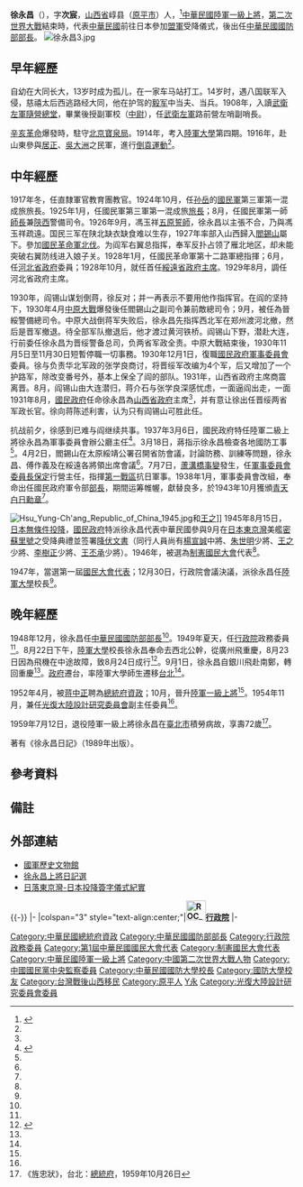 {{Infobox_officeholder
| 前綴尊稱 = 中華民國陸軍一級上將
| 後綴尊稱 = 將軍
| name = 徐永昌
| image = Xu Yongchang.jpg
| office = {{ROC}}[[行政院|行政院]][[政務委員_(中華民國)|政務委員]]
| term_start = 1948年12月22日
| term_end = 1950年1月27日
| premierroc = [[孫科|孫科]]<br>[[何應欽|何應欽]]<br>[[閻錫山|閻錫山]]
| office1 = {{ROC}}第3任[[中華民國國防部|國防部]]部長
| term_start1 = 1948年12月22日
| term_end1 = 1949年3月21日
| premierroc1 = [[孫科|孫科]]
| predecessor1 = [[何應欽|何應欽]]
| successor1 = [[何應欽|何應欽]]
| office2 = {{flagicon|ROC}} 第3任[[山西省_(中華民國)|山西省政府]]主席
| term_start2 = 1931年10月3日
| term_end2 = 1936年5月27日
| predecessor2 = [[商震|商震]]
| successor2 = [[趙戴文|趙戴文]]
| office3 = {{flagicon|ROC}} 第2任[[河北省_(中華民國)|河北省政府]]主席
| term_start3 = 1929年8月10日
| term_end3 = 1930年9月27日
| predecessor3 = [[商震|商震]]
| successor3 = [[王樹常|王樹常]]
| office4 = {{flagicon|ROC}} 第1任[[綏遠省行政首長列表|綏遠省政府主席]]
| term_start4 = 1928年10月20日
| term_end4 = 1929年8月24日
| successor4 = [[李培基|李培基]]
| serviceyears  = 1914年－1952年<ref>徐永昌于1952年10月22日以一级上将退役</ref>
|branch = [[file:Flag_of_the_Republic_of_China_Army.svg|陸軍旗]] [[中華民國陸軍|中華民國陸軍]]
|rank = [[File:ROCA_Senior_General's_Flag.svg|陸軍一級上將旗]] [[大將#中華民國|一級上將]]
| Sex = 男 
| Native place = [[山西省_(中華民國)|山西]][[崞縣|崞縣]]
| date of birth =1887年12月15日 
| place of birth = {{QING-1862}}[[山西省_(清)|山西省]][[代州直隸州|代州直隸州]][[崞縣|崞縣]]
| date of death = {{death date and age|1959|7|12|1887|12|15}} 
| place of death = {{ROC|臺灣省}}[[臺北市_(省轄市)|臺北市]]</small>
| party = {{Kmt|20px}}
| educate =

* {{flagicon|Qing Dynasty}} [[清朝|清朝]]武衛左軍隨營學堂畢業1899
* [[File:Flag_of_the_Republic_of_China_1912-1928.svg|25px]] 陸軍部將校講習所畢業<br><span style="color: blue;">(1913年)</span>
* [[File:Flag_of_the_Republic_of_China_1912-1928.svg|25px]] 陸軍大學第四期畢業<br><span style="color: blue;">(1916年)</span>
| past =

*（國民政府）綏遠省政府主席<br><span style="color: blue;">(1928年-1929年8月)</span>
*（國民政府）河北省政府主席<br><span style="color: blue;">(1929年8月-1930年)</span>
*（國民政府）山西省政府主席<br><span style="color: blue;">(1931年-1936年5月)</span>
*（國民政府）軍事委員會委員<br><span style="color: blue;">(1927年12月28日-1937年)</span>
*（國民政府）軍事委員會辦公廳主任<br><span style="color: blue;">(1937年3月-1937年7月)</span>
*（國民政府）軍事委員長保定行營主任<br><span style="color: blue;">(1937年7月-1938年)</span>
*（國民政府）軍令部部長<br><span style="color: blue;">(1938年1月12日-1946年)</span>
*（國民政府）戰地黨政委員會委員<br><span style="color: blue;">(1939年)</span>
*（國民政府）航空委員會委員<br><span style="color: blue;">(1938年-1939年)</span>
*（國民政府）財政委員會委員<br><span style="color: blue;">(1931年)</span>
*（國民政府）首都建設委員會委員<br><span style="color: blue;">(1929年)</span>
*（國民政府）賑災委員會委員<br><span style="color: blue;">(1929年)</span>
*（國民政府）陸軍大學校長<br><span style="color: blue;">(1946年6月-1948年)</span>
*（國民政府）制憲國民大會代表<br><span style="color: blue;">(1946年)</span>
* 國民大會（第一屆）代表<br><span style="color: blue;">(1948年-1959年7月12日)</span>
* 國防部部長<br><span style="color: blue;">(1948年12月22日-1949年4月22日)</span>
* 行政院政務委員<br><span style="color: blue;">(1948年12月24日-1949年4月22日)</span>
* 總統府資政<br><span style="color: blue;">(1952年4月-1959年7月12日)</span>
* 光復大陸設計研究委員會副主任委員<br><span style="color: blue;">(1954年7月16日-1959年7月12日)</span>
* 中國國民黨中央監察委員<br><span style="color: blue;">(1954年11月-)</span>
* 中國國民黨中央評議委員<br><span style="color: blue;">(1954年11月-)</span>
| work =
* <span style="color: green;">《求己齋日記》
* <span style="color: green;">《回憶錄》
* <span style="color: green;">《雜記》
* <span style="color: green;">《言論集》
}}
'''徐永昌'''（{{bd|1887年|12月15日|1959年|7月12日|catIdx=Xu徐}}），字'''次宸'''，[[山西省|山西省]]崞{{NoteTag|音「ㄍㄨㄛ」，“guo”}}县（[[原平市|原平市]]）人，<ref name="徐永昌">{{Cite web |url=http://museum.mnd.gov.tw/Publish.aspx?cnid=1482&p=12180 |title=徐永昌（西元1889～1959） |access-date=2010-03-07 |archive-date=2020-04-29 |archive-url=https://web.archive.org/web/20200429002900/https://museum.mnd.gov.tw/Publish.aspx?cnid=1482&p=12180 |dead-url=no }}</ref>[[中華民國陸軍|中華民國陸軍]][[一級上將|一級上將]]，[[第二次世界大戰|第二次世界大戰]]結束時，代表[[中華民國|中華民國]]前往日本參加[[盟軍|盟軍]]受降儀式，後出任[[中華民國國防部部長|中華民國國防部部長]]。
[[File:徐永昌3.jpg|thumb]]

== 早年經歷 ==
自幼在大同长大，13岁时成为孤儿，在一家车马站打工。14岁时，遇八国联军入侵，慈禧太后西逃路经大同，他在护驾的[[毅军|毅军]]中当夫、当兵。1908年，入讀[[武衛左軍隨營總堂|武衛左軍隨營總堂]]，畢業後授副軍校（[[中尉|中尉]]），任[[武衛左軍|武衛左軍]]路前營左哨副哨長。

[[辛亥革命|辛亥革命]]爆發時，駐守[[北京|北京]][[寶泉局|寶泉局]]。1914年，考入[[陸軍大學|陸軍大學]]第四期。1916年，赴山東參與[[居正|居正]]、[[吳大洲|吳大洲]]之民軍，進行[[護國戰爭|倒袁運動]]<ref name="徐永昌"/>。 
== 中年經歷 ==
1917年冬，任直隸軍官教育團教官。1924年10月，任[[孫岳|孙岳]]的[[國民軍|國民軍]]第三軍第一混成旅旅長。1925年1月，任國民軍第三軍第一混成旅[[旅長|旅長]]；8月，任國民軍第一師[[師長|師長]]兼[[陝西|陝西]]警備司令。1926年9月，馮玉祥[[五原誓師|五原誓師]]，徐永昌以主張不合，乃與馮玉祥疏遠。国民三军在陕北缺衣缺食难以生存，1927年率部入山西歸入[[閻錫山|閻錫山]]屬下。參加[[國民革命軍北伐|國民革命軍北伐]]。为阎军右翼总指挥，奉军反扑占领了雁北地区，却未能突破右翼防线进入娘子关。1928年1月，任國民革命軍第十二路軍總指揮；6月，任[[河北省政府|河北省政府]]委員；1928年10月，就任首任[[綏遠省行政首長列表|綏遠省政府主席]]。1929年8月，調任河北省政府主席。

1930年，阎锡山谋划倒蒋，徐反对；并一再表示不要用他作指挥官。在阎的坚持下，1930年4月[[中原大戰|中原大戰]]爆發後任閻錫山之副司令兼前敵總司令；9月，被任為晉綏警備總司令。中原大战倒蒋军失败后，徐永昌先指挥西北军在郑州渡河北撤，然后是晋军撤退。待全部军队撤退后，他才渡过黄河铁桥。阎锡山下野，潜赴大连，行前委任徐永昌为晋绥警备总司，负两省军政全责。中原大戰結束後，1930年11月5日至11月30日短暫停職一切事務。1930年12月1日，復職[[國民政府軍事委員會|國民政府軍事委員會]]委員。徐与负责华北军政的张学良商讨，将晋绥军改编为4个军，后又增加了一个护路军，除改变番号外，基本上保全了阎的部队。1931年，山西省政府主席商震离晋。8月，阎锡山由大连潜归，蒋介石与张学良深感忧虑，一面逼阎出走，一面1931年8月，[[國民政府|國民政府]]任命徐永昌為[[山西省政府|山西省政府]]主席<ref name="徐永昌"/>，并有意让徐出任晋绥两省军政长官。徐向蒋陈述利害，认为只有阎锡山可胜此任。

抗战前夕，徐感到已难与阎继续共事。1937年3月6日，國民政府特任陸軍二級上將徐永昌為軍事委員會辦公廳主任<ref name="民">{{cite book |editors=[[李新_(1918年)|李新]]總主編，中國社會科學院近代史研究所中華民國史研究室，韓信夫、姜克夫主編 |title=《中華民國史大事記》 |location=北京 |publisher=[[中華書局|中華書局]] |year=2011 |isbn=9787101079982 }}</ref>{{rp|5379}}。3月18日，蔣指示徐永昌檢查各地國防工事<ref name="民"/>{{rp|5387}}。4月2日，閻錫山在太原綏靖公署召開省防會議，討論防務、訓練等問題，徐永昌、傅作義及在綏遠各將領出席會議<ref name="民"/>{{rp|5395}}。7月7日，[[蘆溝橋事變|蘆溝橋事變]]發生，任[[軍事委員會委員長|軍事委員會委員長]][[保定|保定]]行營主任，指揮[[第一戰區|第一戰區]]抗日軍事。1938年1月，軍事委員會改組，奉命出任國民政府軍令部[[部長|部長]]，期間运筹帷幄，獻替良多，於1943年10月獲頒[[青天白日勳章|青天白日勳章]]<ref name="徐永昌"/>。

[[File:Hsu_Yung-Ch'ang_Republic_of_China_1945.jpg|thumb]]和[[王之_(1907年)|王之]]]]
1945年8月15日，[[日本無條件投降|日本無條件投降]]，[[國民政府|國民政府]]特派徐永昌代表中華民國參與9月在[[日本|日本]][[東京灣|東京灣]]美艦[[密蘇里號|密蘇里號]]之受降典禮並签署[[降伏文書|降伏文書]]（同行人員尚有[[楊宣誠|楊宣誠]]中將、[[朱世明|朱世明]]少將、[[王之_(1907年)|王之]]少將、[[李樹正|李樹正]]少將、[[王丕承|王丕承]]少將）。1946年，被選為[[制憲國民大會|制憲國民大會]]代表<ref name="徐永昌"/>。

1947年，當選第一屆[[國民大會代表|國民大會代表]]；12月30日，行政院會議決議，派徐永昌任[[陸軍大學|陸軍大學]]校長<ref name="民"/>{{rp|8477}}。

== 晚年經歷 ==
1948年12月，徐永昌任[[中華民國國防部部長|中華民國國防部部長]]<ref name=徐永昌 />。1949年夏天，任[[行政院|行政院]]政務委員<ref name=徐永昌 />。8月22日下午，[[陸軍大學|陸軍大學]]校長徐永昌奉命去西北公幹，從廣州飛重慶，8月23日因為飛機在中途故障，致8月24日成行<ref>{{cite web |title=徐永昌赴西北公幹 |url=https://mmis.hkpl.gov.hk/coverpage/-/coverpage/view?_coverpage_WAR_mmisportalportlet_actual_q=%28%20%28%20allTermsMandatory%3A%28true%29%20OR+all_dc.title%3A%28%E8%A1%86%E5%88%A9%E8%BC%AA%E7%88%86%E7%82%B8%29%20OR+all_dc.creator%3A%28%E8%A1%86%E5%88%A9%E8%BC%AA%E7%88%86%E7%82%B8%29%20OR+all_dc.contributor%3A%28%E8%A1%86%E5%88%A9%E8%BC%AA%E7%88%86%E7%82%B8%29%20OR+all_dc.subject%3A%28%E8%A1%86%E5%88%A9%E8%BC%AA%E7%88%86%E7%82%B8%29%20OR+fulltext%3A%28%E8%A1%86%E5%88%A9%E8%BC%AA%E7%88%86%E7%82%B8%29%20OR+all_dc.description%3A%28%E8%A1%86%E5%88%A9%E8%BC%AA%E7%88%86%E7%82%B8%29%29%20AND+%28%20dc.category.category%3A%28Newspaper%29%29%29&_coverpage_WAR_mmisportalportlet_sort_field=score&p_r_p_-1078056564_c=QF757YsWv58JCjtBMMIqol7ZMNUu8xVa&_coverpage_WAR_mmisportalportlet_sort_order=desc&_coverpage_WAR_mmisportalportlet_o=0&_coverpage_WAR_mmisportalportlet_hsf=%E8%A1%86%E5%88%A9%E8%BC%AA%E7%88%86%E7%82%B8 |publisher=《[[華僑日報|華僑日報]]》 |date=1949-08-25 |access-date=2017-07-11 |archive-date=2020-11-27 |archive-url=https://web.archive.org/web/20201127202439/https://mmis.hkpl.gov.hk/coverpage/-/coverpage/view?_coverpage_WAR_mmisportalportlet_actual_q=%28%20%28%20allTermsMandatory%3A%28true%29%20OR+all_dc.title%3A%28%E8%A1%86%E5%88%A9%E8%BC%AA%E7%88%86%E7%82%B8%29%20OR+all_dc.creator%3A%28%E8%A1%86%E5%88%A9%E8%BC%AA%E7%88%86%E7%82%B8%29%20OR+all_dc.contributor%3A%28%E8%A1%86%E5%88%A9%E8%BC%AA%E7%88%86%E7%82%B8%29%20OR+all_dc.subject%3A%28%E8%A1%86%E5%88%A9%E8%BC%AA%E7%88%86%E7%82%B8%29%20OR+fulltext%3A%28%E8%A1%86%E5%88%A9%E8%BC%AA%E7%88%86%E7%82%B8%29%20OR+all_dc.description%3A%28%E8%A1%86%E5%88%A9%E8%BC%AA%E7%88%86%E7%82%B8%29%29%20AND+%28%20dc.category.category%3A%28Newspaper%29%29%29&_coverpage_WAR_mmisportalportlet_sort_field=score&p_r_p_-1078056564_c=QF757YsWv58JCjtBMMIqol7ZMNUu8xVa&_coverpage_WAR_mmisportalportlet_sort_order=desc&_coverpage_WAR_mmisportalportlet_o=0&_coverpage_WAR_mmisportalportlet_hsf=%E8%A1%86%E5%88%A9%E8%BC%AA%E7%88%86%E7%82%B8 |dead-url=no }}</ref>。9月1日，徐永昌自銀川飛赴南鄭，轉回重慶<ref name=民 />{{rp|9001}}。[[中華民國政府|政府]]遷台，率陸軍大學師生遷移[[台北|台北]]<ref name=徐永昌 />。

1952年4月，被[[蒋中正|蒋中正]]聘為[[總統府資政|總統府資政]]；10月，晉升[[中華民國陸軍|陸軍]][[一級上將|一級上將]]<ref name=徐永昌 />。1954年11月，兼任[[光復大陸設計研究委員會|光復大陸設計研究委員會]]副主任委員<ref name=徐永昌 />。

1959年7月12日，退役陸軍一級上將徐永昌在[[臺北市_(省轄市)|臺北市]]積勞病故，享壽72歲<ref>《旌忠狀》，台北：[[總統府|總統府]]，1959年10月26日</ref>。

著有《徐永昌日記》（1989年出版）。

== 參考資料 ==
{{reflist|2}}

== 備註 ==
{{NoteFoot}}

== 外部連結 ==
* [http://museum.mnd.gov.tw/Publish.aspx?cnid=1482&p=12180 國軍歷史文物館] {{Wayback|url=http://museum.mnd.gov.tw/Publish.aspx?cnid=1482&p=12180 |date=20200429002900 }}
* [http://www.nmoc.eu/gerenalsa/diary%20of%20general%20xu.htm 徐永昌上將日記選] {{Wayback|url=http://www.nmoc.eu/gerenalsa/diary%20of%20general%20xu.htm |date=20150610213115 }}
* [http://news.xinhuanet.com/mil/2005-08/29/content_3365297.htm 日落東京灣-日本投降簽字儀式紀實] {{Wayback|url=http://news.xinhuanet.com/mil/2005-08/29/content_3365297.htm |date=20121029105151 }}

{{-}}
{{start box}}
{{s-gov}}
|-
|colspan="3" style="text-align:center;"|'''[[File:ROC_Executive_Yuan_Logo.svg|35px]][[行政院|行政院]]'''
|-
{{s-before|[[何應欽|何應欽]]}}
{{s-title|[[中華民國國防部|國防部]]部長<br><small>第三任<br>1948年12月24日－1949年4月30日}}
{{s-after|[[何應欽|何應欽]]}}
{{end box}}
{{河北行政长官|ROC}}
{{绥远行政长官|ROC}}
{{山西行政长官|ROC}}
{{中華民國總統府資政}}
{{中華民國一級上將}}
{{DEFAULTSORT:Xu徐}}
[[Category:中華民國總統府資政|Category:中華民國總統府資政]]
[[Category:中華民國國防部部長|Category:中華民國國防部部長]]
[[Category:行政院政務委員|Category:行政院政務委員]]
[[Category:第1屆中華民國國民大會代表|Category:第1屆中華民國國民大會代表]]
[[Category:制憲國民大會代表|Category:制憲國民大會代表]]
[[Category:中華民國陸軍一級上將|Category:中華民國陸軍一級上將]]
[[Category:中國第二次世界大戰人物|Category:中國第二次世界大戰人物]]
[[Category:中國國民黨中央監察委員|Category:中國國民黨中央監察委員]]
[[Category:中華民國國防大學校長|Category:中華民國國防大學校長]]
[[Category:國防大學校友|Category:國防大學校友]]
[[Category:台灣戰後山西移民|Category:台灣戰後山西移民]]
[[Category:原平人|Category:原平人]]
[[Category:徐姓|Y永]]
[[Category:光復大陸設計研究委員會委員|Category:光復大陸設計研究委員會委員]]